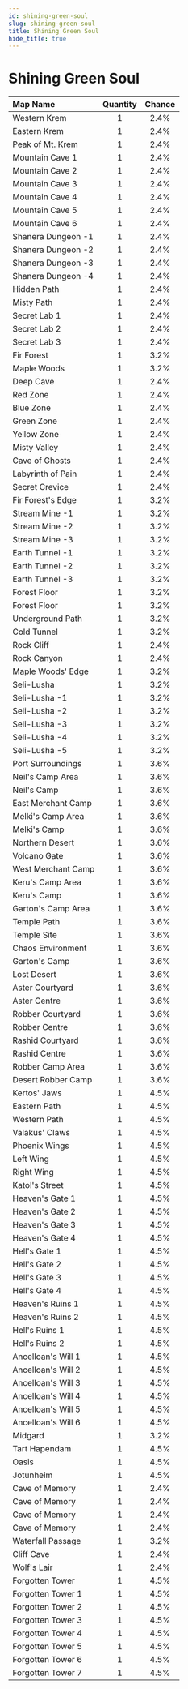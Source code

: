 ---
id: shining-green-soul
slug: shining-green-soul
title: Shining Green Soul
hide_title: true
---


# <ItemIcon iconId="2283" height="32"/> Shining Green Soul
|Map Name|Quantity|Chance|
|:--|:-:|:-:|
|Western Krem|1|2.4%|
|Eastern Krem|1|2.4%|
|Peak of Mt. Krem|1|2.4%|
|Mountain Cave 1|1|2.4%|
|Mountain Cave 2|1|2.4%|
|Mountain Cave 3|1|2.4%|
|Mountain Cave 4|1|2.4%|
|Mountain Cave 5|1|2.4%|
|Mountain Cave 6|1|2.4%|
|Shanera Dungeon -1|1|2.4%|
|Shanera Dungeon -2|1|2.4%|
|Shanera Dungeon -3|1|2.4%|
|Shanera Dungeon -4|1|2.4%|
|Hidden Path|1|2.4%|
|Misty Path|1|2.4%|
|Secret Lab 1|1|2.4%|
|Secret Lab 2|1|2.4%|
|Secret Lab 3|1|2.4%|
|Fir Forest|1|3.2%|
|Maple Woods|1|3.2%|
|Deep Cave|1|2.4%|
|Red Zone|1|2.4%|
|Blue Zone|1|2.4%|
|Green Zone|1|2.4%|
|Yellow Zone|1|2.4%|
|Misty Valley|1|2.4%|
|Cave of Ghosts|1|2.4%|
|Labyrinth of Pain|1|2.4%|
|Secret Crevice|1|2.4%|
|Fir Forest's Edge|1|3.2%|
|Stream Mine -1|1|3.2%|
|Stream Mine -2|1|3.2%|
|Stream Mine -3|1|3.2%|
|Earth Tunnel -1|1|3.2%|
|Earth Tunnel -2|1|3.2%|
|Earth Tunnel -3|1|3.2%|
|Forest Floor|1|3.2%|
|Forest Floor|1|3.2%|
|Underground Path|1|3.2%|
|Cold Tunnel|1|3.2%|
|Rock Cliff|1|2.4%|
|Rock Canyon|1|2.4%|
|Maple Woods' Edge|1|3.2%|
|Seli-Lusha|1|3.2%|
|Seli-Lusha -1|1|3.2%|
|Seli-Lusha -2|1|3.2%|
|Seli-Lusha -3|1|3.2%|
|Seli-Lusha -4|1|3.2%|
|Seli-Lusha -5|1|3.2%|
|Port Surroundings|1|3.6%|
|Neil's Camp Area|1|3.6%|
|Neil's Camp|1|3.6%|
|East Merchant Camp|1|3.6%|
|Melki's Camp Area|1|3.6%|
|Melki's Camp|1|3.6%|
|Northern Desert|1|3.6%|
|Volcano Gate|1|3.6%|
|West Merchant Camp|1|3.6%|
|Keru's Camp Area|1|3.6%|
|Keru's Camp|1|3.6%|
|Garton's Camp Area|1|3.6%|
|Temple Path|1|3.6%|
|Temple Site|1|3.6%|
|Chaos Environment|1|3.6%|
|Garton's Camp|1|3.6%|
|Lost Desert|1|3.6%|
|Aster Courtyard|1|3.6%|
|Aster Centre|1|3.6%|
|Robber Courtyard|1|3.6%|
|Robber Centre|1|3.6%|
|Rashid Courtyard|1|3.6%|
|Rashid Centre|1|3.6%|
|Robber Camp Area|1|3.6%|
|Desert Robber Camp|1|3.6%|
|Kertos' Jaws|1|4.5%|
|Eastern Path|1|4.5%|
|Western Path|1|4.5%|
|Valakus' Claws|1|4.5%|
|Phoenix Wings|1|4.5%|
|Left Wing|1|4.5%|
|Right Wing|1|4.5%|
|Katol's Street|1|4.5%|
|Heaven's Gate 1|1|4.5%|
|Heaven's Gate 2|1|4.5%|
|Heaven's Gate 3|1|4.5%|
|Heaven's Gate 4|1|4.5%|
|Hell's Gate 1|1|4.5%|
|Hell's Gate 2|1|4.5%|
|Hell's Gate 3|1|4.5%|
|Hell's Gate 4|1|4.5%|
|Heaven's Ruins 1|1|4.5%|
|Heaven's Ruins 2|1|4.5%|
|Hell's Ruins 1|1|4.5%|
|Hell's Ruins 2|1|4.5%|
|Ancelloan's Will 1|1|4.5%|
|Ancelloan's Will 2|1|4.5%|
|Ancelloan's Will 3|1|4.5%|
|Ancelloan's Will 4|1|4.5%|
|Ancelloan's Will 5|1|4.5%|
|Ancelloan's Will 6|1|4.5%|
|Midgard|1|3.2%|
|Tart Hapendam|1|4.5%|
|Oasis|1|4.5%|
|Jotunheim|1|4.5%|
|Cave of Memory|1|2.4%|
|Cave of Memory|1|2.4%|
|Cave of Memory|1|2.4%|
|Cave of Memory|1|2.4%|
|Waterfall Passage|1|3.2%|
|Cliff Cave|1|2.4%|
|Wolf's Lair|1|2.4%|
|Forgotten Tower|1|4.5%|
|Forgotten Tower 1|1|4.5%|
|Forgotten Tower 2|1|4.5%|
|Forgotten Tower 3|1|4.5%|
|Forgotten Tower 4|1|4.5%|
|Forgotten Tower 5|1|4.5%|
|Forgotten Tower 6|1|4.5%|
|Forgotten Tower 7|1|4.5%|

